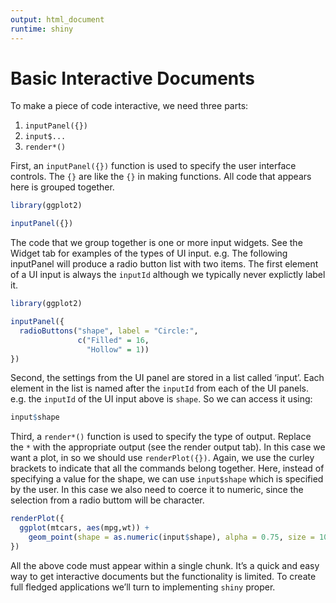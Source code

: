 ```yaml
---
output: html_document
runtime: shiny
---
```


# Basic Interactive Documents

To make a piece of code interactive, we need three parts: 

1. `inputPanel({})`
2. `input$...`
3. `render*()`

First, an `inputPanel({})` function is used to specify the user interface controls. The `{}` are like the `{}` in making functions. All code that appears here is grouped together.

```r
library(ggplot2)

inputPanel({})
```

The code that we group together is one or more input widgets. See the Widget tab for examples of the types of UI input. e.g. The following inputPanel will produce a radio button list with two items. The first element of a UI input is always the `inputId` although we typically never explictly label it.

```r
library(ggplot2)

inputPanel({
  radioButtons("shape", label = "Circle:",
               c("Filled" = 16,
                 "Hollow" = 1))
})
```

Second, the settings from the UI panel are stored in a list called 'input'. Each element in the list is named after the `inputId` from each of the UI panels. e.g. the `inputId` of the UI input above is `shape`. So we can access it using:  

```r
input$shape
```

Third, a `render*()` function is used to specify the type of output. Replace the `*` with the appropriate output (see the render output tab). In this case we want a plot, in so we should use `renderPlot({})`. Again, we use the curley brackets to indicate that all the commands belong together. Here, instead of specifying a value for the shape, we can use `input$shape` which is specified by the user. In this case we also need to coerce it to numeric, since the selection from a radio buttom will be character.

```r
renderPlot({
  ggplot(mtcars, aes(mpg,wt)) +
    geom_point(shape = as.numeric(input$shape), alpha = 0.75, size = 10)
})
```

All the above code must appear within a single chunk. It's a quick and easy way to get interactive documents but the functionality is limited. To create full fledged applications we'll turn to implementing `shiny` proper.

